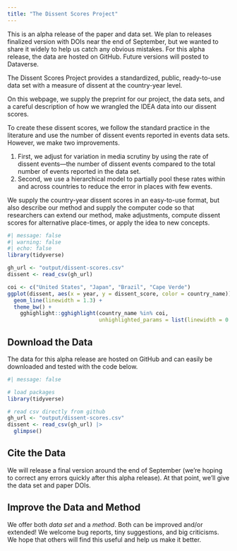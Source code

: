 ```yaml
---
title: "The Dissent Scores Project"
---
```


::: callout-important
This is an alpha release of the paper and data set. We plan to releases finalized version with DOIs near the end of September, but we wanted to share it widely to help us catch any obvious mistakes. For this alpha release, the data are hosted on GitHub. Future versions will posted to Dataverse.
:::

The Dissent Scores Project provides a standardized, public, ready-to-use data set with a measure of dissent at the country-year level.

On this webpage, we supply the preprint for our project, the data sets, and a careful description of how we wrangled the IDEA data into our dissent scores.

To create these dissent scores, we follow the standard practice in the literature and use the number of dissent events reported in events data sets. However, we make two improvements.

1.  First, we adjust for variation in media scrutiny by using the rate of dissent events---the number of dissent events compared to the total number of events reported in the data set.
2.  Second, we use a hierarchical model to partially pool these rates within and across countries to reduce the error in places with few events.

We supply the country-year dissent scores in an easy-to-use format, but also describe our method and supply the computer code so that researchers can extend our method, make adjustments, compute dissent scores for alternative place-times, or apply the idea to new concepts.

```r
#| message: false
#| warning: false
#| echo: false
library(tidyverse)

gh_url <- "output/dissent-scores.csv"
dissent <- read_csv(gh_url) 

coi <- c("United States", "Japan", "Brazil", "Cape Verde")
ggplot(dissent, aes(x = year, y = dissent_score, color = country_name)) + 
  geom_line(linewidth = 1.3) + 
  theme_bw() + 
    gghighlight::gghighlight(country_name %in% coi, 
                             unhighlighted_params = list(linewidth = 0.5, alpha = 0.3))
```

<!-- ## Download the Data -->

<!-- ```{r} -->

<!-- #| message: false -->

<!-- # load packages -->

<!-- library(dataverse) -->

<!-- # download latest version of taiwan data set -->

<!-- taiwan <- get_dataframe_by_name( -->

<!--   filename = "taiwan.tab", -->

<!--   dataset = "10.7910/DVN/FMLYTY",  -->

<!--   server = "dataverse.harvard.edu") -->

<!-- ``` -->

## Download the Data

The data for this alpha release are hosted on GitHub and can easily be downloaded and tested with the code below.

```r
#| message: false

# load packages
library(tidyverse)

# read csv directly from github
gh_url <- "output/dissent-scores.csv"
dissent <- read_csv(gh_url) |>
  glimpse()
```

## Cite the Data

We will release a final version around the end of September (we're hoping to correct any errors quickly after this alpha release). At that point, we'll give the data set and paper DOIs.

## Improve the Data and Method

We offer both *data set* and a *method*. Both can be improved and/or extended! We welcome bug reports, tiny suggestions, and big criticisms. We hope that others will find this useful and help us make it better.
